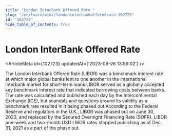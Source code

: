 ```yaml
---
title: "London InterBank Offered Rate "
slug: "/en/learn/wiki/londoninterbankofferedrate-102723"
id: "102723"
hide_table_of_contents: true
---
```



# London InterBank Offered Rate 

<ArticleMeta id={102723} updatedAt={'2023-09-26 13:59:02'} />
<div className='border-solid border-b border-t-0 my-4 border-[var(--ifm-color-gray-300)]' />

The London Interbank Offered Rate (LIBOR) was a benchmark interest rate at which major global banks lent to one another in the international interbank market for short-term loans.LIBOR served as a globally accepted key benchmark interest rate that indicated borrowing costs between banks. The rate was calculated and published each day by the Intercontinental Exchange (ICE), but scandals and questions around its validity as a benchmark rate resulted in it being phased out.According to the Federal Reserve and regulators in the U.K., LIBOR was phased out on June 30, 2023, and replaced by the Secured Overnight Financing Rate (SOFR). LIBOR one-week and two-month USD LIBOR rates stopped publishing as of Dec. 31, 2021 as a part of the phase out.
